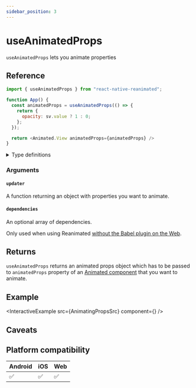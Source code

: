```yaml
---
sidebar_position: 3
---
```


# useAnimatedProps

`useAnimatedProps` lets you animate properties

## Reference

```javascript
import { useAnimatedProps } from "react-native-reanimated";

function App() {
  const animatedProps = useAnimatedProps(() => {
    return {
      opacity: sv.value ? 1 : 0;
    };
  });

  return <Animated.View animatedProps={animatedProps} />
}
```

<details>
<summary>Type definitions</summary>

```typescript
function useAnimatedProps<T extends {}>(
  updater: () => Partial<T>,
  deps?: DependencyList | null,
  adapters?: PropsAdapterFunction | PropsAdapterFunction[] | null
): Partial<T>;
```

</details>

### Arguments

#### `updater`

A function returning an object with properties you want to animate.

#### `dependencies` <Optional/>

An optional array of dependencies.

Only used when using Reanimated [without the Babel plugin on the Web](https://docs.swmansion.com/react-native-reanimated/docs/fundamentals/web-support#web-without-a-babel-plugin).

## Returns

`useAnimatedProps` returns an animated props object which has to be passed to `animatedProps` property of an [Animated component](/docs/fundamentals/glossary#animated-component) that you want to animate.

## Example


<InteractiveExample src={AnimatingPropsSrc} component={<AnimatingProps />} />

## Caveats

## Platform compatibility

<div class="compatibility">

| Android | iOS | Web |
| ------- | --- | --- |
| ✅      | ✅  | ✅  |

</div>
